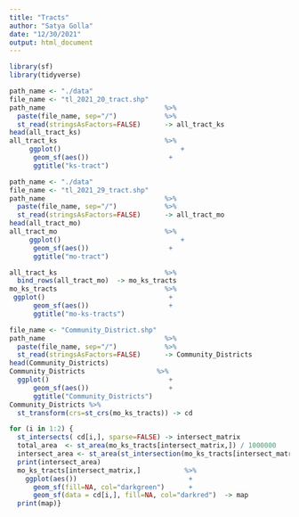 ```yaml
---
title: "Tracts"
author: "Satya Golla"
date: "12/30/2021"
output: html_document
---
```


```r
library(sf)
library(tidyverse)
```


```r
path_name <- "./data"
file_name <- "tl_2021_20_tract.shp"
path_name                              %>%
  paste(file_name, sep="/")            %>%
  st_read(stringsAsFactors=FALSE)      -> all_tract_ks
head(all_tract_ks)
all_tract_ks                           %>%
     ggplot()                              +
      geom_sf(aes())                    +
      ggtitle("ks-tract")
```


```r
path_name <- "./data"
file_name <- "tl_2021_29_tract.shp"
path_name                              %>%
  paste(file_name, sep="/")            %>%
  st_read(stringsAsFactors=FALSE)      -> all_tract_mo
head(all_tract_mo)
all_tract_mo                           %>%
     ggplot()                              +
      geom_sf(aes())                    +
      ggtitle("mo-tract")
```


```r
all_tract_ks                           %>%
  bind_rows(all_tract_mo)  -> mo_ks_tracts 
mo_ks_tracts                           %>%
 ggplot()                               +
      geom_sf(aes())                    +
      ggtitle("mo-ks-tracts")  
```



```r
file_name <- "Community_District.shp"
path_name                              %>%
  paste(file_name, sep="/")            %>%
  st_read(stringsAsFactors=FALSE)      -> Community_Districts
head(Community_Districts) 
Community_Districts                  %>%
  ggplot()                              +
      geom_sf(aes())                    +
      ggtitle("Community_Districts")
Community_Districts %>%
  st_transform(crs=st_crs(mo_ks_tracts)) -> cd
```


```r
for (i in 1:2) {
  st_intersects( cd[i,], sparse=FALSE) -> intersect_matrix
  total_area  <- st_area(mo_ks_tracts[intersect_matrix,]) / 1000000
  intersect_area <- st_area(st_intersection(mo_ks_tracts[intersect_matrix,],cd[i,])) / 1000000 
  print(intersect_area)
  mo_ks_tracts[intersect_matrix,]           %>%
    ggplot(aes())                            +
      geom_sf(fill=NA, col="darkgreen")      +
      geom_sf(data = cd[i,], fill=NA, col="darkred")  -> map
  print(map)}
```



